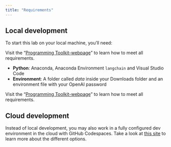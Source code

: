 ```yaml
---
title: "Requirements"
---
```


## Local development

To start this lab on your local machine, you'll need:

:::{.callout-important}
Visit the "[Programming Toolkit-webpage](https://kirenz.github.io/lab-toolkit/)" to learn how to meet all requirements.
:::

- **Python**: Anaconda, Anaconda Environment `langchain` and Visual Studio Code
- **Environment**: A folder called *data* inside your Downloads folder and an environment file with your OpenAI password


:::{.callout-important}
Visit the "[Programming Toolkit-webpage](https://kirenz.github.io/lab-toolkit/)" to learn how to meet all requirements.
:::

## Cloud development

Instead of local development, you may also work in a fully configured dev environment in the cloud with GitHub Codespaces. Take a look at [this site](/slide.qmd) to learn more about the different options.